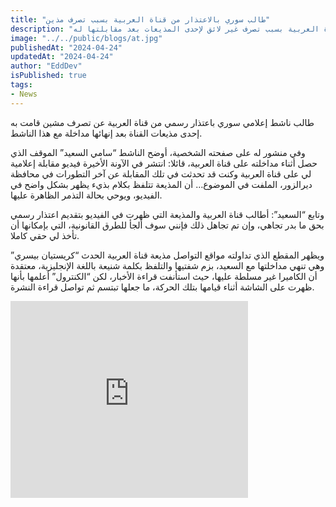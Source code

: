 ```yaml
---
title: "طالب سوري بالاعتذار من قناة العربية بسبب تصرف مذين"
description: "تطالب الناشط السوري بالاعتذار الرسمي من قناة العربية بسبب تصرف غير لائق لإحدى المذيعات بعد مقابلتها له."
image: "../../public/blogs/at.jpg"
publishedAt: "2024-04-24"
updatedAt: "2024-04-24"
author: "EddDev"
isPublished: true
tags:
- News
---
```


طالب ناشط إعلامي سوري باعتذار رسمي من قناة العربية عن تصرف مشين قامت به إحدى مذيعات القناة بعد إنهائها مداخلة مع هذا الناشط.

وفي منشور له على صفحته الشخصية، أوضح الناشط “سامي السعيد” الموقف الذي حصل أثناء مداخلته على قناة العربية، قائلا: انتشر في الآونة الأخيرة فيديو مقابلة إعلامية لي على قناة العربية وكنت قد تحدثت في تلك المقابلة عن آخر التطورات في محافظة ديرالزور، الملفت في الموضوع… أن المذيعة تتلفظ بكلام بذيء يظهر بشكل واضح في الفيديو، ويوحي بحالة التذمر الظاهرة عليها.

وتابع “السعيد”: أطالب قناة العربية والمذيعة التي ظهرت في الفيديو بتقديم اعتذار رسمي بحق ما بدر تجاهي، وإن تم تجاهل ذلك فإنني سوف ألجأ للطرق القانونية، التي بإمكانها أن تأخذ لي حقي كاملا.

ويظهر المقطع الذي تداولته مواقع التواصل مذيعة قناة العربية الحدث “كريستيان بيسري” وهي تنهي مداخلتها مع السعيد، بزم شفتيها والتلفظ بكلمة شنيعة باللغة الإنجليزية، معتقدة أن الكاميرا غير مسلطة عليها، حيث استأنفت قراءة الأخبار، لكن “الكنترول” أعلمها بأنها ظهرت على الشاشة أثناء قيامها بتلك الحركة، ما جعلها تبتسم ثم تواصل قراءة النشرة.

<iframe width="380" height="315" src="https://www.youtube.com/embed/PDVzYyFyOFY" frameborder="0" allowfullscreen></iframe>
